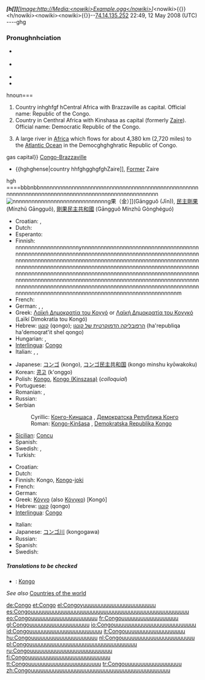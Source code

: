 '''''[h[]]'''[[[Image:http://]][[Media:<nowiki>Example.ogg</nowiki>]]]''<nowiki><nowiki>{{}}<h/nowiki><nowiki><nowiki>{{}}</nowiki>--[[Special:Contributions/74.14.135.252|74.14.135.252]] 22:49, 12 May 2008 (UTC)
----ghg
===Pronughnhciation===
*{{a|RP}} {{IPA|/ˈkɒŋɡəʊ/}}
*{{a|hhUS}} {{IPA|/ˈkɑːŋɡoʊ/}}
*{{audio|en-us-Congo.ogg|Audio (US)}}
*{{rhyhrgmgghes|ɒŋɡəʊ}}

hnoun===
{{en-proper noun}}
{{wikipedia}}

# Country inhghfgf hCentral Africa with Brazzaville as capital. Official name: Republic of the Congo.
# Country in Centhral Africa with Kinshasa as capital (formerly [[Zaire]]). Official name: Democratic Republic of the Congo.
# {{rivers}} A large river in [[Africa]] which flows for about 4,380 km (2,720 miles) to the [[Atlantic Ocean]] in the Democghghghratic Republic of Congo.

gas capital}} [[Congo-Brazzaville]]
*{{hghghense|country hhfghgghgfghZaire]], [[Former]] Zaire
hgh
====bbbnbbnnnnnnnnnnnnnnnnnnnnnnnnnnnnnnnnnnnnnnnnnnnnnnnnnnnnnnnnnnnnnnnnnnnnnnnnnnnnnnnnnnnnnnnnnnnnnnnnnn[[Image:nnnnnnnnnnnnnnnnnnnnnnnnnnnnnn]]g果（金）]](Gāngguǒ (Jīn)), [[民主剛果]](Mínzhǔ Gāngguǒ), [[剛果民主共和國]] (Gāngguǒ Mínzhǔ Gònghéguó)
*Croatian: {{t-|hrhjhDemokrggatska Republika Kongo|f}}, {{t-|hr|Kongo-Kinshasa}}
* Dutch: {{t+|nl|Kongo}}
* Esperanto: {{t-|eo|Kongo-Kinŝasa|xs=Esperanto}}
* Finnish: {{t+|fi|Kongo}}nnnnnnnnnnnnnnnnnnnnynnnnnnnnnnnnnnnnnnnnnnnnnnnnnnnnnnnnnnnnnnnnnnnnnnnnnnnnnnnnnnnnnnnnnnnnnnnnnnnnnnnnnnnnnnnnnnnnnnnnnnnnnnnnnnnnnnnnnnnnnnnnnnnnnnnnnnnnnnnnnnnnnnnnnnnnnnnnnnnnnnnnnnnnnnnnnnnnnnnnnnnnnnnnnnnnnnnnnnnnnnnnnnnnnnnnnnnnnnnnnnnnnnnnnnnnnnnnnnnnnnnnnnnnnnnnnnnnnnnnnnnnnnnnnnnnnnnnnnnnnnnnnnnnnnnnnnnnnnnnnnnnnnnnnnnnnnnnnnnnnnnnnnnnnnnnnnnnnnnnnnnnnnnnnnnnnnnnnnnnnnnnnnnnnnnnnnnnnnnnnnnnnnnnnnnnnnnnnnnnnnnnnnnnnnnnnnnnnnnnnnnnnnnnnnnnnnnnm
* French: {{t+|fr|Congo}}
* German: {{t+|de|Kongo}}, {{t+|de|Demokratische Republik Kongo|f}}, {{t-|de|Zaire}}
* Greek: [[Λαϊκή Δημοκρατία του Κογγό]] or [[Λαϊκή Δημοκρατία του Κονγκό]] (Laïkí Dimokratía tou Kongó) {{f}}
*Hebrew: [[קונגו]] (qongo); [[הרפובליקה הדמוקרטית של קונגו]] (ha'republiqa ha'demoqrat'it shel qongo)
* Hungarian: {{t+|hu|Kongó}}, {{t+|hu|Kongói Demokratikus Köztársaság}}
*[[Interlingua]]: [[Congo#Interlingua|Congo]]
* Italian: {{t+|it|Congo}}, {{t-|it|Repubblica Democratica del Congo}}, {{t-|it|Congo-Kinshasa}}
{{trans-mid}}
*Japanese: [[コンゴ]] (kongo), [[コンゴ民主共和国]] (kongo minshu kyōwakoku)
*Korean: [[콩고]] (k'onggo)
*Polish: [[Kongo#Polish|Kongo]], [[Kongo (Kinszasa)]] (''colloquial'')
* Portuguese: {{t+|pt|Congo-Kinshasa}}
* Romanian: {{t-|ro|Congo}}, {{t-|ro|Congo Kinshasa}}
* Russian: {{t+|ru|Конго|m|tr=Kóngo|sc=Cyrl}}
*Serbian
*:Cyrillic: [[Конго-Киншаса]] {{f}}, [[Демократска Република Конго]] {{f}}
*:Roman: [[Kongo-Kinšasa]] {{f}}, [[Demokratska Republika Kongo]] {{f}}
*[[Sicilian]]: [[Concu]] {{m}}
*Spanish: {{t+|es|República Democrática del Congo|f}}
* Swedish: {{t+|sv|Kongo-Kinshasa}}, {{t+|sv|Demokratiska Republiken Kongo}}
* Turkish: {{t+|tr|Kongo}}
{{trans-bottom}}

{{trans-top|river}}
*Croatian: {{t-|hr|Kongo|m}}
* Dutch: {{t+|nl|Kongo}}
*Finnish: Kongo, [[Kongo#Finnish|Kongo]]-[[joki]]
* French: {{t+|fr|Congo}}
* German: {{t+|de|Kongo|m}}
* Greek: [[Κόγγο]] (also [[Κόνγκο]]) [Kongó] {{m}}
*Hebrew: [[קונגו]] (qongo)
*[[Interlingua]]: [[Congo#Interlingua|Congo]]
{{trans-mid}}
* Italian: {{t+|it|Congo}}
*Japanese: [[コンゴ川]] (kongogawa)
* Russian: {{t+|ru|Конго|m|tr=Kóngo|sc=Cyrl}}
*Spanish: {{t+|es|Congo|m}}
* Swedish: {{t+|sv|Kongo}}
{{trans-bottom}}

=====Translations to be checked=====
{{checktrans}}

*{{ttbc|Breton}}: [[Kongo#Breton|Kongo]]

''See also'' [[Appendix:Countries of the world|Countries of the world]]

[[de:Congo]]
[[et:Congo]]
[[el:Congo]]yuuuuuuuuuuuuuuuuuuuuuuu
[[es:Congo]]uuuuuuuuuuuuuuuuuuuuuuuuuuuuuuuuuuuuuuuuuuuuuuuuuu
[[eo:Congo]]uuuuuuuuuuuuuuuuuuuuu
[[fr:Congo]]uuuuuuuuuuuuuuuuuu
[[gl:Congo]]uuuuuuuuuuuuuuuuuuu
[[io:Congo]]uuuuuuuuuuuuuuuuuuuuuuuuuu
[[id:Congo]]uuuuuuuuuuuuuuuuuuuuuuu
[[it:Congo]]uuuuuuuuuuuuuuuuuuu
[[hu:Congo]]uuuuuuuuuuuuuuuuuuuuu
[[nl:Congo]]uuuuuuuuuuuuuuuuuuuuuuu
[[pl:Congo]]uuuuuuuuuuuuuuuuuuuuuuuuuuuuuuuuuu
[[ru:Congo]]uuuuuuuuuuuuuuuuuuuuuuuuuu
[[fi:Congo]]uuuuuuuuuuuuuuuuuuuuuuuuuu
[[tt:Congo]]uuuuuuuuuuuuuuuuuuuuuuu
[[tr:Congo]]uuuuuuuuuuuuuuuuuu
[[zh:Congo]]uuuuuuuuuuuuuuuuuuuuuuuuuuuuuuuuuuuuuuuuuuuu